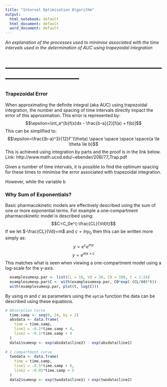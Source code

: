 ```yaml
---
title: "Interval Optimisation Algorithm"
output:
  html_notebook: default
  html_document: default
  word_document: default
---
```

_An explanation of the processes used to minimise associated with the time_ 
_intervals used in the determination of AUC using trapezoidal integration_

# --------------------------------------------------------------------------------
### Trapezoidal Error
When approximating the definite integral (aka AUC) using trapezoidal 
integration, the number and spacing of time intervals directly impact the error
of this approximation. This error is represented by:
$$\epsilon=\int_a^{b}f(x)dx - \frac{b-a}{2}[f(a) + f(b)]$$
This can be simplified to:
$$\epsilon=\frac{(b-a)^3}{12}f''(\theta) \space \space \space \space{a \le \theta \le b}$$
This is achieved using integration by parts and the proof is in the link below.
Link: http://www.math.ucsd.edu/~ebender/20B/77_Trap.pdf 

Given a number of time intervals, it is possible to find the optimum spacing 
for these times to minimise the error associated with trapezoidal integration.

However, while the variable b

### Why Sum of Exponentials?
Basic pharmacokinetic models are effectively described using the sum of one or
more exponential terms. For example a one-compartment pharmacokinetic model is 
described using:
$$C=C_0e^{-\frac{CL}{Vd}t}$$
If we let $-\frac{CL}{Vd}=m$ and $c=lny_0$ then this can be written more simply
as:
$$y=e^ce^{mx}$$
$$y=e^{mx+c}$$
This matches what is seen when viewing a one-compartment model using a 
log-scale for the y-axis.
``` r
  examplesumexp.par <- list(CL = 10, Vd = 20, C0 = 100, t = 1:24)
  examplesumexp.par$C <- with(examplesumexp.par, C0*exp(-(CL/Vd)*t))
  with(examplesumexp.par, plot(t, log(C)))
```
By using $m$ and $c$ as parameters using the `optim` function the data can be
described using these equations.

``` r
# Absorption Curve
  time.samp <- seq(0, 24, by = 2)
  absdata <- data.frame(
    time = time.samp,
    line1 = -0.2*time.samp + 4,
    line2 = -0.1*time.samp + 4
  )
  data1$sumexp <- exp(absdata$line2) - exp(absdata$line1)
  
# 2 compartment curve
  twodata <- data.frame(
    time = time.samp,
    line1 = -0.5*time.samp + 6,
    line2 = -0.05*time.samp + 5
  )
  data2$sumexp <- exp(twodata$line1) + exp(twodata$line2)
```